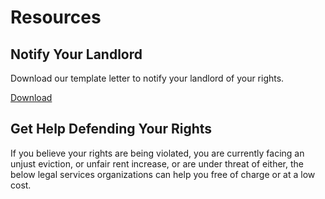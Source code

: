 # Resources

## Notify Your Landlord

Download our template letter to notify your landlord of your rights.

<a class="download" href="/template-letter.docx" download>Download</a>

## Get Help Defending Your Rights

If you believe your rights are being violated, you are currently facing an unjust eviction, or unfair rent increase, or are under threat of either, the below legal services organizations can help you free of charge or at a low cost.
